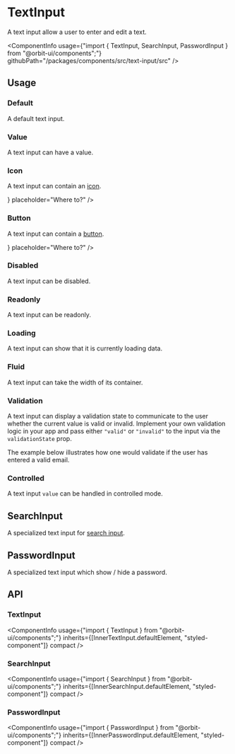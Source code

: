 
<Meta
    title="Components/TextInput"
    id="text-input"
/>

# TextInput

<Tagline>A text input allow a user to enter and edit a text.</Tagline>

<ComponentInfo
    usage={"import { TextInput, SearchInput, PasswordInput } from \"@orbit-ui/components\";"}
    githubPath="/packages/components/src/text-input/src"
/>

## Usage

### Default

A default text input.

<Preview>
    <Story name="default">
        <TextInput placeholder="Where to?" />
    </Story>
</Preview>

### Value

A text input can have a value.

<Preview>
    <Story name="value">
        <TextInput defaultValue="Deep space" placeholder="Where to?" />
    </Story>
</Preview>

### Icon

A text input can contain an [icon](?path=/docs/icon-gallery--page).

<Preview>
    <Story name="icon">
        <TextInput icon={<EditIcon />} placeholder="Where to?" />
    </Story>
</Preview>

### Button

A text input can contain a [button](?path=/docs/button--default-story).

<Preview>
    <Story name="button">
        <TextInput button={<CrossButton aria-label="Clear value" />} placeholder="Where to?" />
    </Story>
</Preview>

### Disabled

A text input can be disabled.

<Preview>
    <Story name="disabled">
        <TextInput disabled placeholder="Where to?" />
    </Story>
</Preview>

### Readonly

A text input can be readonly.

<Preview>
    <Story name="readonly">
        <TextInput readOnly defaultValue="Deep space" placeholder="Where to?" />
    </Story>
</Preview>

### Loading

A text input can show that it is currently loading data.

<Preview>
    <Story name="loading">
        <TextInput loading placeholder="Where to?" />
    </Story>
</Preview>

### Fluid

A text input can take the width of its container.

<Preview>
    <Story name="fluid">
        <TextInput fluid placeholder="Where to?" />
    </Story>
</Preview>

### Validation

A text input can display a validation state to communicate to the user whether the current value is valid or invalid. Implement your own validation logic in your app and pass either `"valid"` or `"invalid"` to the input via the `validationState` prop.

The example below illustrates how one would validate if the user has entered a valid email.

<Preview filePath="/text-input/docs/EmailValidation" />

### Controlled

A text input `value` can be handled in controlled mode.

<Preview filePath="/text-input/docs/ControlledTextInput" />

## SearchInput

A specialized text input for [search input](https://developer.mozilla.org/en-US/docs/Web/HTML/Element/input/search).

<Preview>
    <Story name="search">
        <SearchInput placeholder="Where to?" />
    </Story>
</Preview>

## PasswordInput

A specialized text input which show / hide a password.

<Preview>
    <Story name="password">
        <PasswordInput placeholder="What's your secret?" />
    </Story>
</Preview>

## API

### TextInput

<ComponentInfo
    usage={"import { TextInput } from \"@orbit-ui/components\";"}
    inherits={[InnerTextInput.defaultElement, "styled-component"]}
    compact
/>

<ArgsTable of={InnerTextInput} sort="alpha" />

### SearchInput

<ComponentInfo
    usage={"import { SearchInput } from \"@orbit-ui/components\";"}
    inherits={[InnerSearchInput.defaultElement, "styled-component"]}
    compact
/>

<ArgsTable of={InnerSearchInput} sort="alpha" />

### PasswordInput

<ComponentInfo
    usage={"import { PasswordInput } from \"@orbit-ui/components\";"}
    inherits={[InnerPasswordInput.defaultElement, "styled-component"]}
    compact
/>

<ArgsTable of={InnerPasswordInput} sort="alpha" />

